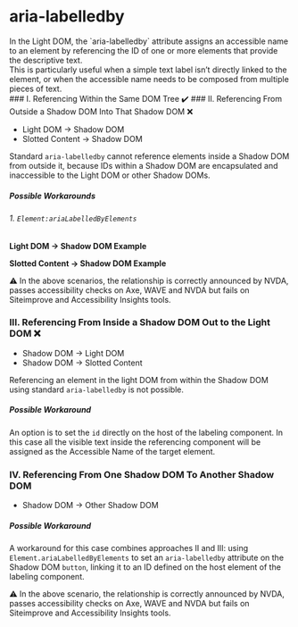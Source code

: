 
<Meta of={CCR} />

# aria-labelledby

<div className="lead">
  In the Light DOM, the `aria-labelledby` attribute assigns an accessible name to an element by
  referencing the ID of one or more elements that provide the descriptive text.
</div>
<div>
  This is particularly useful when a simple text label isn’t directly linked to the element, or when
  the accessible name needs to be composed from multiple pieces of text.
</div>
### I. Referencing Within the Same DOM Tree ✔️

<Canvas of={CCR.ExampleHTML} sourceState="shown" />
### II. Referencing From Outside a Shadow DOM Into That Shadow DOM ❌

<ul>
  <li>Light DOM → Shadow DOM</li>
  <li>Slotted Content → Shadow DOM</li>
</ul>

Standard `aria-labelledby` cannot reference elements inside a Shadow DOM from outside it, because IDs within a Shadow DOM are encapsulated and inaccessible to the Light DOM or other Shadow DOMs.

##### Possible Workarounds

###### 1. `Element:ariaLabelledByElements`

<b>Light DOM → Shadow DOM Example</b>
<Canvas of={CCR.Example2} sourceState="shown" />
<div className="hide-col-default">
  <Controls of={CCR.Example2} />
</div>

<b>Slotted Content → Shadow DOM Example</b>
<Canvas of={CCR.Example3} sourceState="shown" />
<div className="hide-col-default">
  <Controls of={CCR.Example3} />
</div>

⚠️ In the above scenarios, the relationship is correctly announced by NVDA, passes accessibility checks on Axe, WAVE and NVDA but fails on Siteimprove and Accessibility Insights tools.

### III. Referencing From Inside a Shadow DOM Out to the Light DOM ❌

<ul>
  <li>Shadow DOM → Light DOM</li>
  <li>Shadow DOM → Slotted Content</li>
</ul>

Referencing an element in the light DOM from within the Shadow DOM using standard `aria-labelledby` is not possible.

##### Possible Workaround

An option is to set the `id` directly on the host of the labeling component. In this case all the visible text inside the referencing component will be assigned as the Accessible Name of the target element.

<Canvas of={CCR.Example4} sourceState="shown" />

### IV. Referencing From One Shadow DOM To Another Shadow DOM

<ul>
  <li>Shadow DOM → Other Shadow DOM</li>
</ul>

##### Possible Workaround

A workaround for this case combines approaches II and III: using `Element.ariaLabelledByElements` to set an `aria-labelledby` attribute on the Shadow DOM `button`, linking it to an ID defined on the host element of the labeling component.

<Canvas of={CCR.Example5} sourceState="shown" />

⚠️ In the above scenario, the relationship is correctly announced by NVDA, passes accessibility checks on Axe, WAVE and NVDA but fails on Siteimprove and Accessibility Insights tools.
